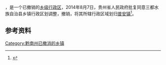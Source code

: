 '''{{PAGENAMEBASE}}'''，是{{PRC admin/fullname|52/27/32}}一个已撤销的[[乡级行政区|乡级行政区]]，2014年8月7日，贵州省人民政府批复同意三都水族自治县乡镇行政区划调整，撤销{{PAGENAMEBASE}}，将其所辖行政区域划归[[普安镇_(三都县)|普安镇]]<ref>{{Cite web |url=http://www.gzgov.gov.cn/xxgk/jbxxgk/fgwj/zfwj/qfh/201507/t20150703_298225.html |title=省人民政府关于同意三都水族自治县乡镇行政区划调整的批复（黔府函〔2014〕152号） |accessdate=2017-09-01 |archive-date=2017-08-31 |archive-url=https://web.archive.org/web/20170831223714/http://www.gzgov.gov.cn/xxgk/jbxxgk/fgwj/zfwj/qfh/201507/t20150703_298225.html |dead-url=no }}</ref>。

== 参考资料 ==

{{reflist}}

{{行政区划小作品}}

[[Category:黔南州已撤消的乡镇|Category:黔南州已撤消的乡镇]]